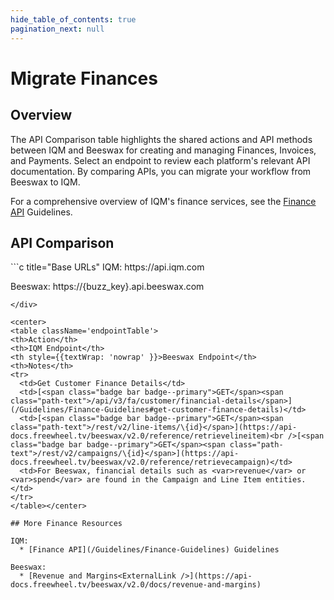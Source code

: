 ```yaml
---
hide_table_of_contents: true
pagination_next: null
---
```



# Migrate Finances

## Overview

The API Comparison table highlights the shared actions and API methods between IQM and Beeswax for creating and managing Finances, Invoices, and Payments. Select an endpoint to review each platform's relevant API documentation. By comparing APIs, you can migrate your workflow from Beeswax to IQM. 

For a comprehensive overview of IQM's finance services, see the [Finance API](/Guidelines/Finance-Guidelines) Guidelines.

## API Comparison

<div class="smallTable">
```c title="Base URLs"
  IQM: https://api.iqm.com
  
  Beeswax: https://{buzz_key}.api.beeswax.com
```
</div>

<center>
<table className='endpointTable'>
<th>Action</th>
<th>IQM Endpoint</th>
<th style={{textWrap: 'nowrap' }}>Beeswax Endpoint</th>
<th>Notes</th>
<tr>
  <td>Get Customer Finance Details</td>
  <td>[<span class="badge bar badge--primary">GET</span><span class="path-text">/api/v3/fa/customer/financial-details</span>](/Guidelines/Finance-Guidelines#get-customer-finance-details)</td>
  <td>[<span class="badge bar badge--primary">GET</span><span class="path-text">/rest/v2/line-items/\{id}</span>](https://api-docs.freewheel.tv/beeswax/v2.0/reference/retrievelineitem)<br />[<span class="badge bar badge--primary">GET</span><span class="path-text">/rest/v2/campaigns/\{id}</span>](https://api-docs.freewheel.tv/beeswax/v2.0/reference/retrievecampaign)</td>
  <td>For Beeswax, financial details such as <var>revenue</var> or <var>spend</var> are found in the Campaign and Line Item entities. </td>
</tr>
</table></center>

## More Finance Resources 

IQM:
  * [Finance API](/Guidelines/Finance-Guidelines) Guidelines

Beeswax: 
  * [Revenue and Margins<ExternalLink />](https://api-docs.freewheel.tv/beeswax/v2.0/docs/revenue-and-margins)
